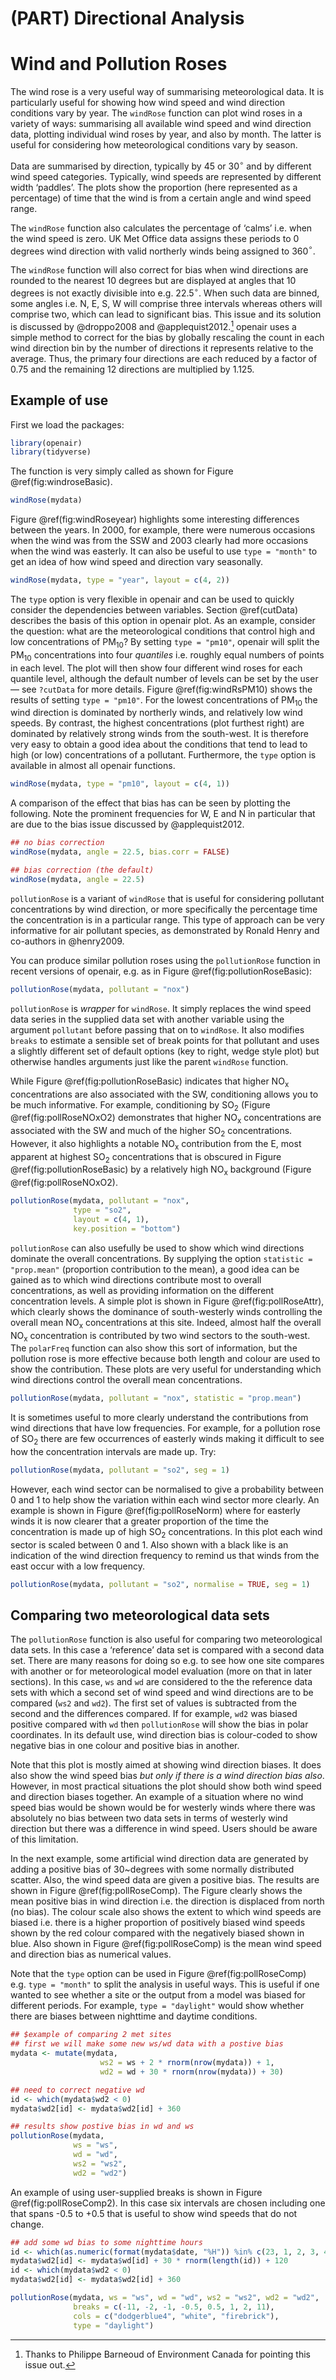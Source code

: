 # (PART) Directional Analysis {-}

# Wind and Pollution Roses {#windRose}

The wind rose is a very useful way of summarising meteorological data.
It is particularly useful for showing how wind speed and wind direction
conditions vary by year. The `windRose` function can plot wind roses in
a variety of ways: summarising all available wind speed and wind
direction data, plotting individual wind roses by year, and also by
month. The latter is useful for considering how meteorological
conditions vary by season.

Data are summarised by direction, typically by 45 or 30$^\circ$ and by
different wind speed categories. Typically, wind speeds are represented
by different width 'paddles'. The plots show the proportion (here
represented as a percentage) of time that the wind is from a certain
angle and wind speed range.

The `windRose` function also calculates the percentage of 'calms' i.e.
when the wind speed is zero. UK Met Office data assigns these periods to
0 degrees wind direction with valid northerly winds being assigned to
360$^\circ$.

The `windRose` function will also correct for bias when wind directions
are rounded to the nearest 10 degrees but are displayed at angles that
10 degrees is not exactly divisible into e.g. 22.5$^\circ$. When such
data are binned, some angles i.e. N, E, S, W will comprise three
intervals whereas others will comprise two, which can lead to
significant bias. This issue and its solution is discussed by
@droppo2008 and @applequist2012.[^wind-roses-1] [openair]{.pkg} uses a
simple method to correct for the bias by globally rescaling the count in
each wind direction bin by the number of directions it represents
relative to the average. Thus, the primary four directions are each
reduced by a factor of 0.75 and the remaining 12 directions are
multiplied by 1.125.

[^wind-roses-1]: Thanks to Philippe Barneoud of Environment Canada for
    pointing this issue out.

## Example of use

First we load the packages:

```r
library(openair)
library(tidyverse)
```

The function is very simply called as shown for Figure
\@ref(fig:windroseBasic).

```r
windRose(mydata)
```

Figure \@ref(fig:windRoseyear) highlights some interesting differences
between the years. In 2000, for example, there were numerous occasions
when the wind was from the SSW and 2003 clearly had more occasions when
the wind was easterly. It can also be useful to use `type = "month"` to
get an idea of how wind speed and direction vary seasonally.

```r
windRose(mydata, type = "year", layout = c(4, 2))
```

The `type` option is very flexible in [openair]{.pkg} and can be used to
quickly consider the dependencies between variables. Section
\@ref(cutData) describes the basis of this option in [openair]{.pkg}
plot. As an example, consider the question: what are the meteorological
conditions that control high and low concentrations of PM~10~? By
setting `type = "pm10"`, [openair]{.pkg} will split the PM~10~
concentrations into four *quantiles* i.e. roughly equal numbers of
points in each level. The plot will then show four different wind roses
for each quantile level, although the default number of levels can be
set by the user --- see `?cutData` for more details. Figure
\@ref(fig:windRsPM10) shows the results of setting `type = "pm10"`. For
the lowest concentrations of PM~10~ the wind direction is dominated by
northerly winds, and relatively low wind speeds. By contrast, the
highest concentrations (plot furthest right) are dominated by relatively
strong winds from the south-west. It is therefore very easy to obtain a
good idea about the conditions that tend to lead to high (or low)
concentrations of a pollutant. Furthermore, the `type` option is
available in almost all [openair]{.pkg} functions.

```r
windRose(mydata, type = "pm10", layout = c(4, 1))
```

A comparison of the effect that bias has can be seen by plotting the
following. Note the prominent frequencies for W, E and N in particular
that are due to the bias issue discussed by @applequist2012.

```r
## no bias correction
windRose(mydata, angle = 22.5, bias.corr = FALSE)

## bias correction (the default)
windRose(mydata, angle = 22.5)
```

`pollutionRose` is a variant of `windRose` that is useful for
considering pollutant concentrations by wind direction, or more
specifically the percentage time the concentration is in a particular
range. This type of approach can be very informative for air pollutant
species, as demonstrated by Ronald Henry and co-authors in @henry2009.

You can produce similar pollution roses using the `pollutionRose`
function in recent versions of [openair]{.pkg}, e.g. as in Figure
\@ref(fig:pollutionRoseBasic):

```r
pollutionRose(mydata, pollutant = "nox")
```

`pollutionRose` is *wrapper* for `windRose`. It simply replaces the wind
speed data series in the supplied data set with another variable using
the argument `pollutant` before passing that on to `windRose`. It also
modifies `breaks` to estimate a sensible set of break points for that
pollutant and uses a slightly different set of default options (key to
right, wedge style plot) but otherwise handles arguments just like the
parent `windRose` function.

While Figure \@ref(fig:pollutionRoseBasic) indicates that higher NO~x~
concentrations are also associated with the SW, conditioning allows you
to be much informative. For example, conditioning by SO~2~ (Figure
\@ref(fig:pollRoseNOxO2) demonstrates that higher NO~x~ concentrations
are associated with the SW and much of the higher SO~2~ concentrations.
However, it also highlights a notable NO~x~ contribution from the E,
most apparent at highest SO~2~ concentrations that is obscured in Figure
\@ref(fig:pollutionRoseBasic) by a relatively high NO~x~ background
(Figure \@ref(fig:pollRoseNOxO2).

```r
pollutionRose(mydata, pollutant = "nox", 
              type = "so2", 
              layout = c(4, 1),
              key.position = "bottom")
```

`pollutionRose` can also usefully be used to show which wind directions
dominate the overall concentrations. By supplying the option
`statistic = "prop.mean"` (proportion contribution to the mean), a good
idea can be gained as to which wind directions contribute most to
overall concentrations, as well as providing information on the
different concentration levels. A simple plot is shown in Figure
\@ref(fig:pollRoseAttr), which clearly shows the dominance of
south-westerly winds controlling the overall mean NO~x~ concentrations
at this site. Indeed, almost half the overall NO~x~ concentration is
contributed by two wind sectors to the south-west. The `polarFreq`
function can also show this sort of information, but the pollution rose
is more effective because both length and colour are used to show the
contribution. These plots are very useful for understanding which wind
directions control the overall mean concentrations.

```r
pollutionRose(mydata, pollutant = "nox", statistic = "prop.mean")
```

It is sometimes useful to more clearly understand the contributions from
wind directions that have low frequencies. For example, for a pollution
rose of SO~2~ there are few occurrences of easterly winds making it
difficult to see how the concentration intervals are made up. Try:

```r
pollutionRose(mydata, pollutant = "so2", seg = 1)
```

However, each wind sector can be normalised to give a probability
between 0 and 1 to help show the variation within each wind sector more
clearly. An example is shown in Figure \@ref(fig:pollRoseNorm) where for
easterly winds it is now clearer that a greater proportion of the time
the concentration is made up of high SO~2~ concentrations. In this plot
each wind sector is scaled between 0 and 1. Also shown with a black like
is an indication of the wind direction frequency to remind us that winds
from the east occur with a low frequency.

```r
pollutionRose(mydata, pollutant = "so2", normalise = TRUE, seg = 1)
```

## Comparing two meteorological data sets {#comp-met}

The `pollutionRose` function is also useful for comparing two
meteorological data sets. In this case a 'reference' data set is
compared with a second data set. There are many reasons for doing so
e.g. to see how one site compares with another or for meteorological
model evaluation (more on that in later sections). In this case, `ws`
and `wd` are considered to the the reference data sets with which a
second set of wind speed and wind directions are to be compared (`ws2`
and `wd2`). The first set of values is subtracted from the second and
the differences compared. If for example, `wd2` was biased positive
compared with `wd` then `pollutionRose` will show the bias in polar
coordinates. In its default use, wind direction bias is colour-coded to
show negative bias in one colour and positive bias in another.

Note that this plot is mostly aimed at showing wind direction biases. It
does also show the wind speed bias *but only if there is a wind
direction bias also*. However, in most practical situations the plot
should show both wind speed and direction biases together. An example of
a situation where no wind speed bias would be shown would be for
westerly winds where there was absolutely no bias between two data sets
in terms of westerly wind direction but there was a difference in wind
speed. Users should be aware of this limitation.

In the next example, some artificial wind direction data are generated
by adding a positive bias of 30\~degrees with some normally distributed
scatter. Also, the wind speed data are given a positive bias. The
results are shown in Figure \@ref(fig:pollRoseComp). The Figure clearly
shows the mean positive bias in wind direction i.e. the direction is
displaced from north (no bias). The colour scale also shows the extent
to which wind speeds are biased i.e. there is a higher proportion of
positively biased wind speeds shown by the red colour compared with the
negatively biased shown in blue. Also shown in Figure
\@ref(fig:pollRoseComp) is the mean wind speed and direction bias as
numerical values.

Note that the `type` option can be used in Figure
\@ref(fig:pollRoseComp) e.g. `type = "month"` to split the analysis in
useful ways. This is useful if one wanted to see whether a site or the
output from a model was biased for different periods. For example,
`type = "daylight"` would show whether there are biases between
nighttime and daytime conditions.

```r
## $example of comparing 2 met sites
## first we will make some new ws/wd data with a postive bias
mydata <- mutate(mydata,
                    ws2 = ws + 2 * rnorm(nrow(mydata)) + 1,
                    wd2 = wd + 30 * rnorm(nrow(mydata)) + 30)

## need to correct negative wd
id <- which(mydata$wd2 < 0)
mydata$wd2[id] <- mydata$wd2[id] + 360

## results show postive bias in wd and ws
pollutionRose(mydata, 
              ws = "ws", 
              wd = "wd", 
              ws2 = "ws2", 
              wd2 = "wd2")
```

An example of using user-supplied breaks is shown in Figure
\@ref(fig:pollRoseComp2). In this case six intervals are chosen
including one that spans -0.5 to +0.5 that is useful to show wind speeds
that do not change.

```r
## add some wd bias to some nighttime hours
id <- which(as.numeric(format(mydata$date, "%H")) %in% c(23, 1, 2, 3, 4, 5))
mydata$wd2[id] <- mydata$wd[id] + 30 * rnorm(length(id)) + 120
id <- which(mydata$wd2 < 0)
mydata$wd2[id] <- mydata$wd2[id] + 360

pollutionRose(mydata, ws = "ws", wd = "wd", ws2 = "ws2", wd2 = "wd2",
              breaks = c(-11, -2, -1, -0.5, 0.5, 1, 2, 11),
              cols = c("dodgerblue4", "white", "firebrick"),
              type = "daylight")
```
